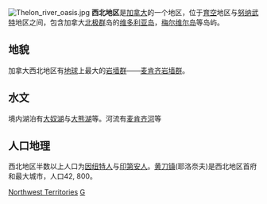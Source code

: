 [[Image:Thelon_river_oasis.jpg|thumb]]
'''西北地区'''是[[加拿大|加拿大]]的一个地区，位于[[育空|育空]]地区与[[努纳武特|努纳武特]]地区之间，包含加拿大[[北极群|北极群]]岛的[[维多利亚岛|维多利亚岛]]，[[梅尔维尔岛|梅尔维尔岛]]等岛屿。


== 地貌 ==
加拿大西北地区有[[地球|地球]]上最大的[[岩墙群|岩墙群]]——[[麦肯齐岩墙群|麦肯齐岩墙群]]。

== 水文 ==
境内湖泊有[[大奴湖|大奴湖]]与[[大熊湖|大熊湖]]等。河流有[[麦肯齐河|麦肯齐河]]等

== 人口地理 ==
西北地区半数以上人口为[[因纽特人|因纽特人]]与[[印第安人|印第安人]]。[[黄刀镇|黄刀镇]](耶洛奈夫)是西北地区首府和最大城市，人口42, 800。

{{加拿大题目|地理}}

[[Category:加拿大各地地理|Northwest Territories]]
[[Category:西北地方_(加拿大)|G]]